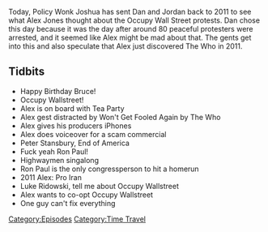 {{DEFAULTSORT:
    #_EPISODE_0255:September 25, 2011
}}{{Episode
    | title           = September 25, 2011
    | caption         = Listen to this episode on [https://knowledgefight.libsyn.com/knowledge-fight-september-25-2011 Libsyn] [https://open.spotify.com/episode/2LtKDbWWTTmrsWqDLmy5zz Spotify], Read the [[Transcript/255: September 25, 2011|Unofficial Transcript]]
    | episodeNumber   = 255
    | length          = 01:23:58
    | airDate         = January 23, 2019
    | coverageDate    = September 25, 2011
    | episodeType     = [[:Category:Time Travel|Time Travel]]
    | appearance      = [[The Who]], [[Peter Stansbury]], [[Ron Paul]], [[Luke Ridowski]]
    | previousEpisode = [[254: April 9-10, 2009]]
    | nextEpisode     = [[256: January 17-23, 2019]]
}}

{{Stub}}

Today, Policy Wonk Joshua has sent Dan and Jordan back to 2011 to see what Alex Jones thought about the Occupy Wall Street protests. Dan chose this day because it was the day after around 80 peaceful protesters were arrested, and it seemed like Alex might be mad about that. The gents get into this and also speculate that Alex just discovered The Who in 2011.

==Tidbits==

*Happy Birthday Bruce!
*Occupy Wallstreet!
*Alex is on board with Tea Party
*Alex gest distracted by Won't Get Fooled Again by The Who
*Alex gives his producers iPhones
*Alex does voiceover for a scam commercial
*Peter Stansbury, End of America
*Fuck yeah Ron Paul!
*Highwaymen singalong
*Ron Paul is the only congressperson to hit a homerun
*2011 Alex: Pro Iran
*Luke Ridowski, tell me about Occupy Wallstreet
*Alex wants to co-opt Occupy Wallstreet
*One guy can't fix everything

[[Category:Episodes]]
[[Category:Time Travel]]
